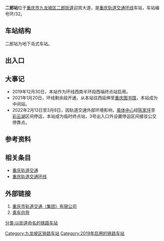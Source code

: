 {{Infobox station
|name=二郎
|eng_name=Erlang
|linecolour={{重庆轨道交通颜色|0}}
|image=
|caption=
|code={{重庆轨道交通车站编号||0|3|2}}
|country={{CHN}}
|borough=[[重庆市|重庆市]][[九龙坡区|九龙坡区]][[二郎街道|二郎街道]]
|address=迎宾大道
|coordinates={{coord|29.507076|106.458189|display=inline,title}}
|owned=[[重庆市轨道交通（集团）有限公司|重庆市轨道交通（集团）有限公司]]
|operator=[[重庆市轨道交通（集团）有限公司|重庆市轨道交通（集团）有限公司]]
|line={{重庆轨道交通线路名|0|narrow|long}}
|levels=2层
|interchange=
|type=地下车站
|platform=1座[[岛式站台|岛式站台]]
|tracks=2条
|exits=4个（1个暂未开通）
|opened=2019年12月30日<ref>{{cite web|url=https://weibo.com/2152519810/In9DBbir0|title=【地铁环线西南半环、1号线尖璧段今日14时开通试运营】|date=2019-12-30}}</ref>
|services={{adjacent stations|system=重庆轨道交通
|line1=0|left1=彩云湖|right1=华龙
}}
|timetable={{车站首末班时刻|重庆轨道交通|二郎}}
}}
'''二郎站'''位于[[重庆市|重庆市]][[九龙坡区|九龙坡区]][[二郎街道|二郎街道]]迎宾大道，是[[重庆轨道交通|重庆轨道交通]][[重庆轨道交通环线|环线]]车站，车站编号环/32。

== 车站结构 ==
二郎站为地下岛式车站。
{{城轨车站结构
|floor1=B1|label1A=站厅|text1A={{重庆轨道交通设施列表|票务|出口|2a=1‒4|无障碍电梯}}
|floor2=B2|label2A=站台|text2A={{重庆轨道交通设施列表|无障碍卫生间|无障碍电梯}}
 |map2A={{PlatformMap|I|system=重庆轨道交通|line=0|next1=彩云湖|next2=华龙|switchL1=lSTS-}}}}

== 出入口 ==
{{重庆轨道交通出口列表|allopen=1|
{{重庆轨道交通出口|1|迎宾大道|}}
{{重庆轨道交通出口|2|火炬大道|}}
{{重庆轨道交通出口|3|迎宾大道|重庆彩云湖湿地公园}}
{{重庆轨道交通出口|4|迎宾大道|重庆彩云湖湿地公园|closed=1|acc=1}}
}}

== 大事记 ==

* 2019年12月30日，本站作为环线西南半环段西端终点站启用。
* 2021年1月20日，环线剩余段开通，从本站往西延伸至[[重庆图书馆站|重庆图书馆]]，本站成为中间站。
* 2022年2月13日至3月8日，因轨道交通外部环境影响，[[奥体中心站_(重庆市)|奥体中心]]经[[陈家坪站|陈家坪]]至[[彩云湖站|彩云湖]]区间停运，本站成为临时终点站，3号出入口外设置停运区间接驳公交停靠点。

== 参考资料 ==
{{reflist}}

== 相关条目 ==
*[[重庆轨道交通|重庆轨道交通]]
*[[重庆轨道交通环线|重庆轨道交通环线]]

== 外部链接 ==
#[https://www.cqmetro.cn 重庆市轨道交通（集团）有限公司]{{Wayback|url=https://www.cqmetro.cn/ |date=20210510100439 }}
#[https://www.cqmetro.cn/yyfw/ccxd/default_1.shtml 乘车向导]{{Wayback|url=https://www.cqmetro.cn/yyfw/ccxd/default_1.shtml |date=20210506025220 }}

{{重庆轨道交通环线}}
[[Category:九龙坡区铁路车站|Category:九龙坡区铁路车站]]
[[Category:2019年启用的铁路车站|Category:2019年启用的铁路车站]]
[[分类:以街道命名的铁路车站|分类:以街道命名的铁路车站]]
